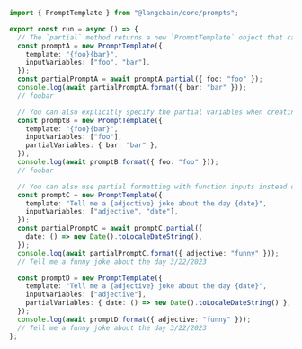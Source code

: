 ```typescript
import { PromptTemplate } from "@langchain/core/prompts";

export const run = async () => {
  // The `partial` method returns a new `PromptTemplate` object that can be used to format the prompt with only some of the input variables.
  const promptA = new PromptTemplate({
    template: "{foo}{bar}",
    inputVariables: ["foo", "bar"],
  });
  const partialPromptA = await promptA.partial({ foo: "foo" });
  console.log(await partialPromptA.format({ bar: "bar" }));
  // foobar

  // You can also explicitly specify the partial variables when creating the `PromptTemplate` object.
  const promptB = new PromptTemplate({
    template: "{foo}{bar}",
    inputVariables: ["foo"],
    partialVariables: { bar: "bar" },
  });
  console.log(await promptB.format({ foo: "foo" }));
  // foobar

  // You can also use partial formatting with function inputs instead of string inputs.
  const promptC = new PromptTemplate({
    template: "Tell me a {adjective} joke about the day {date}",
    inputVariables: ["adjective", "date"],
  });
  const partialPromptC = await promptC.partial({
    date: () => new Date().toLocaleDateString(),
  });
  console.log(await partialPromptC.format({ adjective: "funny" }));
  // Tell me a funny joke about the day 3/22/2023

  const promptD = new PromptTemplate({
    template: "Tell me a {adjective} joke about the day {date}",
    inputVariables: ["adjective"],
    partialVariables: { date: () => new Date().toLocaleDateString() },
  });
  console.log(await promptD.format({ adjective: "funny" }));
  // Tell me a funny joke about the day 3/22/2023
};
```